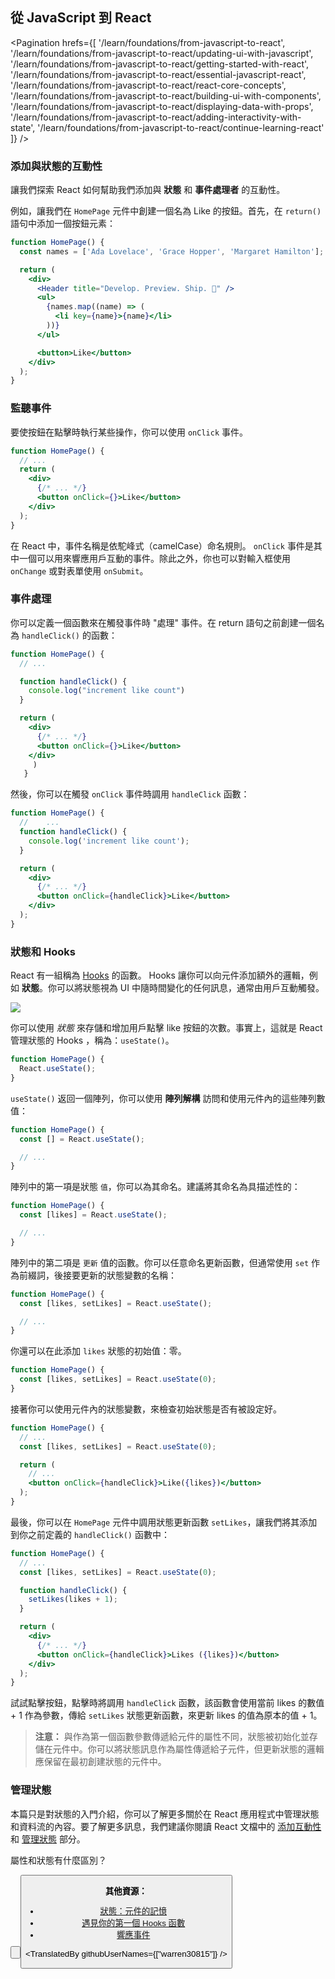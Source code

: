 
## 從 JavaScript 到 React

<Pagination
  hrefs={[
    '/learn/foundations/from-javascript-to-react',
    '/learn/foundations/from-javascript-to-react/updating-ui-with-javascript',
    '/learn/foundations/from-javascript-to-react/getting-started-with-react',
    '/learn/foundations/from-javascript-to-react/essential-javascript-react',
    '/learn/foundations/from-javascript-to-react/react-core-concepts',
    '/learn/foundations/from-javascript-to-react/building-ui-with-components',
    '/learn/foundations/from-javascript-to-react/displaying-data-with-props',
    '/learn/foundations/from-javascript-to-react/adding-interactivity-with-state',
    '/learn/foundations/from-javascript-to-react/continue-learning-react'
  ]}
/>

### 添加與狀態的互動性

讓我們探索 React 如何幫助我們添加與 **狀態** 和 **事件處理者** 的互動性。

例如，讓我們在 `HomePage` 元件中創建一個名為 Like 的按鈕。首先，在 `return()` 語句中添加一個按鈕元素：

```jsx
function HomePage() {
  const names = ['Ada Lovelace', 'Grace Hopper', 'Margaret Hamilton'];

  return (
    <div>
      <Header title="Develop. Preview. Ship. 🚀" />
      <ul>
        {names.map((name) => (
          <li key={name}>{name}</li>
        ))}
      </ul>

      <button>Like</button>
    </div>
  );
}
```

### 監聽事件

要使按鈕在點擊時執行某些操作，你可以使用 `onClick` 事件。

```jsx
function HomePage() {
  // ...
  return (
    <div>
      {/* ... */}
      <button onClick={}>Like</button>
    </div>
  );
}
```

在 React 中，事件名稱是依駝峰式（camelCase）命名規則。 `onClick` 事件是其中一個可以用來響應用戶互動的事件。除此之外，你也可以對輸入框使用 `onChange` 或對表單使用 `onSubmit`。

### 事件處理

你可以定義一個函數來在觸發事件時 "處理" 事件。在 return 語句之前創建一個名為 `handleClick()` 的函數：

```jsx
function HomePage() {
  // ...

  function handleClick() {
    console.log("increment like count")
  }

  return (
    <div>
      {/* ... */}
      <button onClick={}>Like</button>
    </div>
     )
   }
```

然後，你可以在觸發 `onClick` 事件時調用 `handleClick` 函數：

```jsx
function HomePage() {
  //    ...
  function handleClick() {
    console.log('increment like count');
  }

  return (
    <div>
      {/* ... */}
      <button onClick={handleClick}>Like</button>
    </div>
  );
}
```

### 狀態和 Hooks

React 有一組稱為 [Hooks](https://reactjs.org/docs/hooks-intro.html) 的函數。 Hooks 讓你可以向元件添加額外的邏輯，例如 **狀態**。你可以將狀態視為 UI 中隨時間變化的任何訊息，通常由用戶互動觸發。

![](https://nextjs.org/static/images/learn/foundations/state.png)

你可以使用 *狀態* 來存儲和增加用戶點擊 like 按鈕的次數。事實上，這就是 React 管理狀態的 Hooks ，稱為：`useState()`。

```jsx
function HomePage() {
  React.useState();
}
```

`useState()` 返回一個陣列，你可以使用 **陣列解構** 訪問和使用元件內的這些陣列數值：

```jsx
function HomePage() {
  const [] = React.useState();

  // ...
}
```

陣列中的第一項是狀態 `值`，你可以為其命名。建議將其命名為具描述性的：

```jsx
function HomePage() {
  const [likes] = React.useState();

  // ...
}
```

陣列中的第二項是 `更新` 值的函數。你可以任意命名更新函數，但通常使用 `set` 作為前綴詞，後接要更新的狀態變數的名稱：

```jsx
function HomePage() {
  const [likes, setLikes] = React.useState();

  // ...
}
```

你還可以在此添加 `likes` 狀態的初始值：零。

```jsx
function HomePage() {
  const [likes, setLikes] = React.useState(0);
}
```

接著你可以使用元件內的狀態變數，來檢查初始狀態是否有被設定好。

```jsx
function HomePage() {
  // ...
  const [likes, setLikes] = React.useState(0);

  return (
    // ...
    <button onClick={handleClick}>Like({likes})</button>
  );
}
```

最後，你可以在 `HomePage` 元件中調用狀態更新函數 `setLikes`，讓我們將其添加到你之前定義的 `handleClick()` 函數中：

```jsx
function HomePage() {
  // ...
  const [likes, setLikes] = React.useState(0);

  function handleClick() {
    setLikes(likes + 1);
  }

  return (
    <div>
      {/* ... */}
      <button onClick={handleClick}>Likes ({likes})</button>
    </div>
  );
}
```

試試點擊按鈕，點擊時將調用 `handleClick` 函數，該函數會使用當前 likes 的數值 + 1 作為參數，傳給 `setLikes` 狀態更新函數，來更新 likes 的值為原本的值 + 1。

> **注意：** 與作為第一個函數參數傳遞給元件的屬性不同，狀態被初始化並存儲在元件中。你可以將狀態訊息作為屬性傳遞給子元件，但更新狀態的邏輯應保留在最初創建狀態的元件中。

### 管理狀態

本篇只是對狀態的入門介紹，你可以了解更多關於在 React 應用程式中管理狀態和資料流的內容。要了解更多訊息，我們建議你閱讀 React 文檔中的 [添加互動性](https://beta.reactjs.org/learn/adding-interactivity) 和 [管理狀態](https://beta.reactjs.org/learn/managing-state) 部分。

<Quiz>
    <QuizHeading type={QuizType.trueOrFalse}>
        屬性和狀態有什麼區別？
    </QuizHeading>
    <QuizOptionGroup>
        <QuizOption text="屬性是傳遞給元件的唯讀訊息；狀態是可以隨時間變化的訊息，通常由用戶互動觸發" isCorrect/>
        <QuizOption text="屬性用於定義元件的行為；狀態用於設置元件的樣式"/>
        <QuizOption text="屬性包含有關元件的暫時訊息；狀態包含唯讀訊息"/>
    </QuizOptionGroup>
</Quiz>

<Button
  content="← 返回上一頁"
  url="/learn/foundations/from-javascript-to-react/displaying-data-with-props"
  basicStyle="text-white bg-[#0070f3]"
  hoverStyle="hover:opacity-90"
/>

<Button
  content="前往下一頁 →"
  url="/learn/foundations/from-javascript-to-react/continue-learning-react"
  basicStyle="text-white bg-[#0070f3]"
  hoverStyle="hover:opacity-90"
/>

**其他資源：**

- [狀態：元件的記憶](https://beta.reactjs.org/learn/state-a-components-memory#)
- [遇見你的第一個 Hooks 函數](https://beta.reactjs.org/learn/state-a-components-memory#meet-your-first-hook)
- [響應事件](https://beta.reactjs.org/learn/responding-to-events)

<TranslatedBy githubUserNames={["warren30815"]} />

